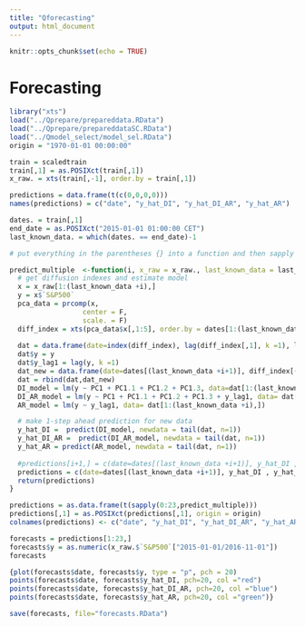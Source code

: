 ```yaml
---
title: "Qforecasting"
output: html_document
---
```


```r
knitr::opts_chunk$set(echo = TRUE)
```

# Forecasting
```R
library("xts")
load("../Qprepare/prepareddata.RData")
load("../Qprepare/prepareddataSC.RData")
load("../Qmodel_select/model_sel.RData")
origin = "1970-01-01 00:00:00"

train = scaledtrain
train[,1] = as.POSIXct(train[,1])
x_raw. = xts(train[,-1], order.by = train[,1])

predictions = data.frame(t(c(0,0,0,0)))
names(predictions) = c("date", "y_hat_DI", "y_hat_DI_AR", "y_hat_AR")

dates. = train[,1]
end_date = as.POSIXct("2015-01-01 01:00:00 CET")
last_known_data. = which(dates. == end_date)-1

# put everything in the parentheses {} into a function and then sapply (0:23) over the function 

predict_multiple  <-function(i, x_raw = x_raw., last_known_data = last_known_data., dates = dates.){
  # get diffusion indexes and estimate model
  x = x_raw[1:(last_known_data +i),] 
  y = x$`S&P500`
  pca_data = prcomp(x,
                  center = F,
                  scale. = F)
  diff_index = xts(pca_data$x[,1:5], order.by = dates[1:(last_known_data +i)] )
  
  dat = data.frame(date=index(diff_index), lag(diff_index[,1], k =1), lag(diff_index[,1], k =2), lag(diff_index[,1], k =3), lag(diff_index[,1], k =4))
  dat$y = y
  dat$y_lag1 = lag(y, k =1)
  dat_new = data.frame(date=dates[(last_known_data +i+1)], diff_index[(last_known_data +i),1], diff_index[(last_known_data +i -1),1], ... = diff_index[(last_known_data +i-2),1],diff_index[(last_known_data +i-3),1],y=NA, y_lag1=tail(dat$y, n = 1), row.names = last_known_data+i+1)
  dat = rbind(dat,dat_new)
  DI_model = lm(y ~ PC1 + PC1.1 + PC1.2 + PC1.3, data=dat[1:(last_known_data +i),])
  DI_AR_model = lm(y ~ PC1 + PC1.1 + PC1.2 + PC1.3 + y_lag1, data= dat[1:(last_known_data +i),])
  AR_model = lm(y ~ y_lag1, data= dat[1:(last_known_data +i),])

  # make 1-step ahead prediction for new data
  y_hat_DI =  predict(DI_model, newdata = tail(dat, n=1))
  y_hat_DI_AR =  predict(DI_AR_model, newdata = tail(dat, n=1))
  y_hat_AR = predict(AR_model, newdata = tail(dat, n=1))
  
  #predictions[i+1,] = c(date=dates[(last_known_data +i+1)], y_hat_DI , y_hat_DI_AR, y_hat_AR)
  predictions = c(date=dates[(last_known_data +i+1)], y_hat_DI , y_hat_DI_AR, y_hat_AR)
  return(predictions)
}

predictions = as.data.frame(t(sapply(0:23,predict_multiple)))
predictions[,1] = as.POSIXct(predictions[,1], origin = origin)
colnames(predictions) <- c("date", "y_hat_DI", "y_hat_DI_AR", "y_hat_AR")

forecasts = predictions[1:23,]
forecasts$y = as.numeric(x_raw.$`S&P500`["2015-01-01/2016-11-01"])
forecasts

{plot(forecasts$date, forecasts$y, type = "p", pch = 20)
points(forecasts$date, forecasts$y_hat_DI, pch=20, col ="red")
points(forecasts$date, forecasts$y_hat_DI_AR, pch=20, col ="blue")
points(forecasts$date, forecasts$y_hat_AR, pch=20, col ="green")}

save(forecasts, file="forecasts.RData")

```